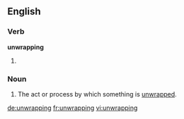==English==

===Verb===
'''unwrapping'''
# {{present participle of|unwrap}}

===Noun===
{{en-noun}}

# The act or process by which something is [[unwrap]]ped.

[[de:unwrapping]]
[[fr:unwrapping]]
[[vi:unwrapping]]
